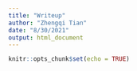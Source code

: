 ```yaml
---
title: "Writeup"
author: "Zhengqi Tian"
date: "8/30/2021"
output: html_document
---
```


```r
knitr::opts_chunk$set(echo = TRUE)
```
